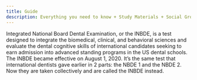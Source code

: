 ```yaml
---
title: Guide
description: Everything you need to know + Study Materials + Social Groups
---
```


Integrated National Board Dental Examination, or the INBDE, is a test designed
to integrate the biomedical, clinical, and behavioral sciences and evaluate the
dental cognitive skills of international candidates seeking to earn admission
into advanced standing programs in the US dental schools. The INBDE became
effective on August 1, 2020. It’s the same test that international dentists gave
earlier in 2 parts: the NBDE 1 and the NBDE 2. Now they are taken collectively
and are called the INBDE instead.
